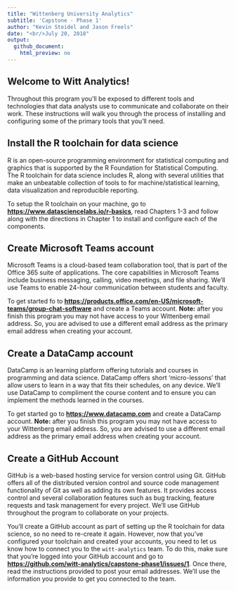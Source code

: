 ```yaml
---
title: "Wittenberg University Analytics"
subtitle: 'Capstone - Phase 1'
author: "Kevin Steidel and Jason Freels"
date: "<br/>July 20, 2018"
output: 
  github_document:
    html_preview: no
---
```


## Welcome to Witt Analytics!

Throughout this program you'll be exposed to different tools and  technologies that data analysts use to communicate and collaborate on their work.  These instructions will walk you through the process of installing and configuring some of the primary tools that you'll need.

## Install the R toolchain for data science

R is an open-source programming environment for statistical computing and graphics that is supported by the R Foundation for Statistical Computing.  The R toolchain for data science includes R, along with several utilities that make an unbeatable collection of tools to for machine/statistical learning, data visualization and reproducible reporting.  

To setup the R toolchain on your machine, go to [**https://www.datasciencelabs.io/r-basics**](https://www.datasciencelabs.io/r-basics), read Chapters 1-3 and follow along with the directions in Chapter 1 to install and configure each of the components.

## Create Microsoft Teams account

Microsoft Teams is a cloud-based team collaboration tool, that is part of the Office 365 suite of applications. The core capabilities in Microsoft Teams include business messaging, calling, video meetings, and file sharing.  We'll use Teams to enable 24-hour communication between students and faculty. 

To get started fo to [**https://products.office.com/en-US/microsoft-teams/group-chat-software**](https://products.office.com/en-US/microsoft-teams/group-chat-software) and create a Teams account.  **Note:** after you finish this program you may not have access to your Wittenberg email address.  So, you are advised to use a different email address as the primary email address when creating your account.

## Create a DataCamp account

DataCamp is an learning platform offering tutorials and courses in programming and data science.  DataCamp offers short 'micro-lessons' that allow users to learn in a way that fits their schedules, on any device. We'll use DataCamp to compliment the course content and to ensure you can implement the methods learned in the courses. 

To get started go to [**https://www.datacamp.com**](https://www.datacamp.com) and create a DataCamp account. **Note:** after you finish this program you may not have access to your Wittenberg email address.  So, you are advised to use a different email address as the primary email address when creating your account.

## Create a GitHub Account

GitHub is a web-based hosting service for version control using Git. GitHub offers all of the distributed version control and source code management functionality of Git as well as adding its own features. It provides access control and several collaboration features such as bug tracking, feature requests and task management for every project.  We'll use GitHub throughout the program to collaborate on your projects. 

You'll create a GitHub account as part of setting up the R toolchain for data science, so no need to re-create it again.  However, now that you've configured your toolchain and created your accounts, you need to let us know how to connect you to the `witt-analytics` team.  To do this, make sure that you're logged into your GitHub account and go to [**https://github.com/witt-analytics/capstone-phase1/issues/1**](https://github.com/witt-analytics/capstone-phase1/issues/1).  Once there, read the instructions provided to post your email addresses.  We'll use the information you provide to get you connected to the team.

